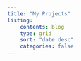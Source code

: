 ```yaml
---
title: "My Projects"
listing:
    contents: blog
    type: grid
    sort: "date desc"
    categories: false 
---
```


